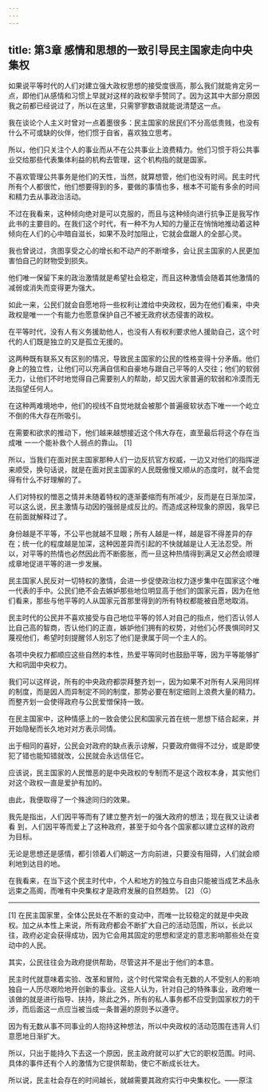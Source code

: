 ```yaml
---
---
---
```

title: 第3章 感情和思想的一致引导民主国家走向中央集权
---

如果说平等时代的人们对建立强大政权思想的接受度很高，那么我们就能肯定另一点，即他们从感情和习惯上早就对这样的政权举手赞同了。因为这其中大部分原因我之前都已经说过了，所以在这里，只需寥寥数语就能说清楚这一点。

我在谈论个人主义时曾对一点着墨很多：民主国家的居民们不分高低贵贱，也没有什么不可或缺的伙伴，他们惯于自省，喜欢独立思考。

所以，他们只关注个人的事业而从不在公共事业上浪费精力。他们习惯于将公共事业交给那些代表集体利益的机构去管理，这个机构指的就是国家。

不喜欢管理公共事务是他们的天性，当然，就算想管，他们也没有时间。民主时代所有个人都很忙，他们想要得到的多，要做的事情也多，根本不可能有多余的时间和精力去从事政治活动。

不过在我看来，这种倾向绝对是可以克服的，而且与这种倾向进行抗争正是我写作此书的主要目的。在我们这个时代，有一种不为人知的力量正在悄悄地推动着这种倾向在人们的心中暗自滋长，如果不及时加阻止，它就会盘踞人的全部心灵。

我也曾说过，贪图享受之心的增长和不动产的不断增多，会让民主国家的人民更加害怕自己的财物受到损失。

他们唯一保留下来的政治激情就是希望社会稳定，而且这种激情会随着其他激情的减弱或消失而变得更为强大。

如此一来，公民们就会自愿地将一些权利让渡给中央政权，因为在他们看来，中央政权是唯一一个有能力也愿意保护自己不被无政府状态侵害的政权。

在平等时代，没有人有义务援助他人，也没有人有权利要求他人援助自己，这个时代的人们既是独立的又是孤立无援的。

这两种既有联系又有区别的情况，导致民主国家的公民的性格变得十分矛盾。他们身上的独立性，让他们可以充满自信和自豪地与跟自己平等的人交往；他们的软弱无力，让他们不时地觉得自己需要别人的帮助，却又因大家普遍的软弱和冷漠而无法指望任何人。

在这种两难境地中，他们的视线不自觉地就会被那个普遍疲软状态下唯一一个屹立不倒的伟大存在所吸引。

在需要和欲求的推动下，他们越来越想接近这个伟大存在，直至最后将这个存在当成唯 一一个能补救个人弱点的靠山。 [1]

所以，当我们在面对民主国家那种人们一边反抗官方权威，一边又对他们的指挥逆来顺受，换句话说，就是在面对民主国家的人民既傲慢又顺从的态度时，就不会觉得有什么不好理解的了。

人们对特权的憎恶之情并未随着特权的逐渐萎缩而有所减少，反而是在日渐加深，可以这么说，民主激情与动因的强弱是成反比的。而造成这种现象的原因，我早已在前面就解释过了。

身份越是不平等，不公平也就越不显眼；所有人越是一样，越是容不得差异的存在；统一化的程度越是加深，这种因差异而引起的不快就越是让人无法忍受。所以，对平等的热情也必然因此而不断膨胀，而一旦这种热情得到满足又必然会顺理成章地促进平等的进一步发展。

民主国家人民反对一切特权的激情，会进一步促使政治权力逐步集中在国家这个唯一代表的手中。公民们绝不会去嫉妒那些地位明显高于他们的国家元首，因为在他们看来，那些与他平等的人从国家元首那里得到的所有特权都能被自愿地取消。

民主时代的公民并不喜欢接受与自己地位平等的邻人对自己的指点，他们否认邻人比自己高的智商，否认他们的正直，嫉妒他们拥有的权势，对他们心怀畏惧同时又蔑视他们，希望时刻提醒邻人别忘了他们是隶属于同一个主人的。

各项中央权力都顺应这些自然的本性，热爱平等同时也鼓励平等，因为平等能够扩大和巩固中央权力。

我们可以这样说，所有的中央政府都崇拜整齐划一，因为如果不对所有人采用同样的制度，而是因人而异制定不同的制度，那势必要在制定细则上浪费大量的精力。而整齐划一会使得政府与公民爱憎保持一致。

在民主国家中，这种情感上的一致会使公民和国家元首在统一思想下结合起来，并开始隐秘而长久地对对方表示同情。

出于相同的喜好，公民会对政府的缺点表示谅解，只要政府做得不过分，或是即使犯了错也能知错就改，公民就会永远信任它。

应该说，民主国家的人民憎恶的是中央政权的专制而不是这个政权本身，其实他们对这个政权一直是爱护有加的。

由此，我便取得了一个殊途同归的效果。

我先是指出，人们因平等而有了建立整齐划一的强大政府的想法；现在我又让读者看 到，人们因平等而爱上了这种政府，甚至于如今各个国家都以建立这样的政府为目标。

无论是思想还是感情，都引领着人们朝这一方向前进，只要没有阻碍，人们就会顺利地到达目的地。

在我看来，在当下这个民主时代中，个人和地方的独立与自由只能被当成艺术品永远束之高阁，而唯有中央集权才是政府发展的自然趋势。 [2] （G）



* * *



[1] 在民主国家里，全体公民处在不断的变动中，而唯一比较稳定的就是中央政权。加之从本性上来说，所有政府都会不断扩大自己的活动范围，所以，长此以往，政府必定会获得成功，因为它会用其固定的思想和坚定的意志影响那些处在变动中的人民。

其实，公民往往会为政府提供帮助，尽管这并不是出于他们的本意。

民主时代就意味着实验、改革和冒险，这个时代常常会有无数的人不受别人的影响独自一人历尽艰险地开创新的事业。这些人认为，针对自己的特殊事业，政府唯一该做的就是进行指导、扶持，除此之外，所有的私人事务都不应受到国家权力的干涉，而后面这一点应当被当成一条普遍的原则予以遵守。

因为有无数从事不同事业的人抱持这种想法，所以中央政权的活动范围在违背人们意愿地日渐扩大。

所以，只出于能持久下去这一个原因，民主政府就可以扩大它的职权范围。时间、具体的事件还有个人的激情为它提供帮助，使它不断成长壮大。

所以说，民主社会存在的时间越长，就越需要其政府实行中央集权化。——原注